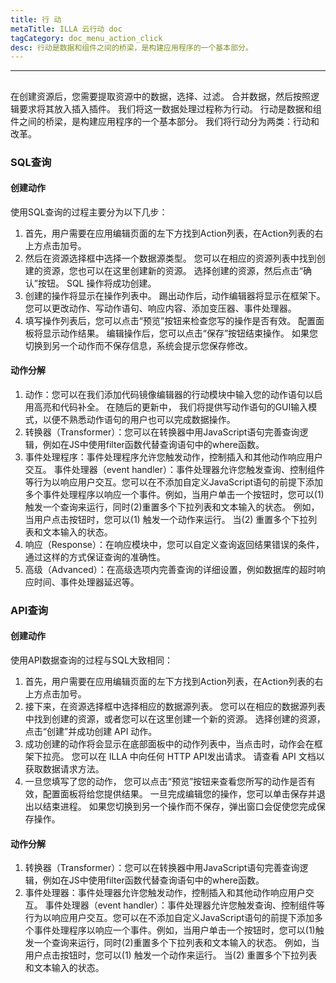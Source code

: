 ```yaml
---
title: 行 动
metaTitle: ILLA 云行动 doc
tagCategory: doc_menu_action_click
desc: 行动是数据和组件之间的桥梁，是构建应用程序的一个基本部分。
---
```


* * *

## <Heading hidden>查询</Heading>

在创建资源后，您需要提取资源中的数据，选择、过滤。 合并数据，然后按照逻辑要求将其放入插入插件。 我们将这一数据处理过程称为行动。 行动是数据和组件之间的桥梁，是构建应用程序的一个基本部分。 我们将行动分为两类：行动和改革。

### SQL查询

#### 创建动作

使用SQL查询的过程主要分为以下几步：

1.  首先，用户需要在应用编辑页面的左下方找到Action列表，在Action列表的右上方点击加号。
2.  然后在资源选择框中选择一个数据源类型。 您可以在相应的资源列表中找到创建的资源，您也可以在这里创建新的资源。 选择创建的资源，然后点击“确认”按钮。 SQL 操作将成功创建。
3.  创建的操作将显示在操作列表中。 踢出动作后，动作编辑器将显示在框架下。 您可以更改动作、写动作语句、响应内容、添加变压器、事件处理器。
4.  填写操作列表后，您可以点击“预览”按钮来检查您写的操作是否有效。 配置面板将显示动作结果。 编辑操作后，您可以点击“保存”按钮结束操作。 如果您切换到另一个动作而不保存信息，系统会提示您保存修改。

#### 动作分解

1.  动作：您可以在我们添加代码镜像编辑器的行动模块中输入您的动作语句以启用高亮和代码补全。 在随后的更新中， 我们将提供写动作语句的GUI输入模式，以便不熟悉动作语句的用户也可以完成数据操作。
2.  转换器（Transformer）：您可以在转换器中用JavaScript语句完善查询逻辑，例如在JS中使用filter函数代替查询语句中的where函数。
3.  事件处理程序：事件处理程序允许您触发动作，控制插入和其他动作响应用户交互。 事件处理器（event handler）：事件处理器允许您触发查询、控制组件等行为以响应用户交互。您可以在不添加自定义JavaScript语句的前提下添加多个事件处理程序以响应一个事件。例如，当用户单击一个按钮时，您可以(1)触发一个查询来运行，同时(2)重置多个下拉列表和文本输入的状态。 例如，当用户点击按钮时，您可以(1) 触发一个动作来运行。 当(2) 重置多个下拉列表和文本输入的状态。
4.  响应（Response）：在响应模块中，您可以自定义查询返回结果错误的条件，通过这样的方式保证查询的准确性。
5.  高级（Advanced）：在高级选项内完善查询的详细设置，例如数据库的超时响应时间、事件处理器延迟等。

### API查询

#### 创建动作

使用API数据查询的过程与SQL大致相同：

1.  首先，用户需要在应用编辑页面的左下方找到Action列表，在Action列表的右上方点击加号。
2.  接下来，在资源选择框中选择相应的数据源列表。 您可以在相应的数据源列表中找到创建的资源，或者您可以在这里创建一个新的资源。 选择创建的资源，点击“创建”并成功创建 API 动作。
3.  成功创建的动作将会显示在底部面板中的动作列表中，当点击时，动作会在框架下拉亮。 您可以在 ILLA 中向任何 HTTP API发出请求。 请查看 API 文档以获取数据请求方法。
4.  一旦您填写了您的动作， 您可以点击“预览”按钮来查看您所写的动作是否有效，配置面板将给您提供结果。 一旦完成编辑您的操作，您可以单击保存并退出以结束进程。 如果您切换到另一个操作而不保存，弹出窗口会促使您完成保存操作。

#### 动作分解

1.  转换器（Transformer）：您可以在转换器中用JavaScript语句完善查询逻辑，例如在JS中使用filter函数代替查询语句中的where函数。
2.  事件处理器：事件处理器允许您触发动作，控制插入和其他动作响应用户交互。 事件处理器（event handler）：事件处理器允许您触发查询、控制组件等行为以响应用户交互。您可以在不添加自定义JavaScript语句的前提下添加多个事件处理程序以响应一个事件。例如，当用户单击一个按钮时，您可以(1)触发一个查询来运行，同时(2)重置多个下拉列表和文本输入的状态。 例如，当用户点击按钮时，您可以(1) 触发一个动作来运行。 当(2) 重置多个下拉列表和文本输入的状态。
